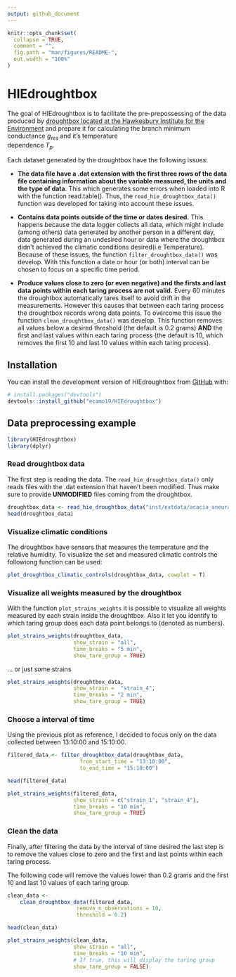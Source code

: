 ```yaml
---
output: github_document
---
```


<!-- README.md is generated from README.Rmd. Please edit that file -->

```r
knitr::opts_chunk$set(
  collapse = TRUE,
  comment = "",
  fig.path = "man/figures/README-",
  out.width = "100%"
)
```

# HIEdroughtbox

<!-- badges: start -->
<!-- badges: end -->

The goal of HIEdroughtbox is to facilitate the pre-prepossessing of the data 
produced by [droughtbox located at the Hawkesbury Institute for the Environment](https://ecamo19.github.io/droughtbox_documentation/) and prepare 
it for calculating the branch minimum conductance $g_{res}$ and it's temperature  
dependence $T_p$. 

Each dataset generated by the droughtbox have the following issues:

+    __The data file have a .dat extension with the first three rows of the 
     data file containing information about the variable measured, the units 
     and the type of data__. This which generates some errors when loaded into R 
     with the function read.table(). Thus, the `read_hie_droughtbox_data()` 
     function was developed for taking into account these issues.
     
    
+    __Contains data points outside of the time or dates desired.__ This 
     happens because the data logger collects all data, which might include 
     (among others) data generated by another person in a different day, 
     data generated during an undesired hour or data where the droughtbox didn't
     achieved the climatic conditions desired(i.e Temperature). Because of 
     these issues, the function `filter_droughtbox_data()` was develop. With 
     this function a date or hour (or both) interval can be chosen to focus on 
     a specific time period.

+    __Produce values close to zero (or even negative) and the firsts and last 
     data points within each taring process are not valid.__ Every 60 minutes the
     droughtbox automatically tares itself to avoid drift in the 
     measurements. However this causes that between each taring process the 
     droughtbox records wrong data points. To overcome this issue the function
     `clean_droughtbox_data()` was develop. This function removes all values 
     below a desired threshold (the default is 0.2 grams) __AND__ the first and 
     last values within each taring process (the default is 10, which removes 
     the first 10 and last 10 values within each taring process).
     
## Installation

You can install the development version of HIEdroughtbox from [GitHub](https://github.com/) with:

```r
# install.packages("devtools")
devtools::install_github("ecamo19/HIEdroughtbox")
```

## Data preprocessing example

```r
library(HIEdroughtbox)
library(dplyr)
```

### Read droughtbox data

The first step is reading the data. The `read_hie_droughtbox_data()` only reads
files with the .dat extension that haven't been modified. Thus make sure to 
provide __UNMODIFIED__ files coming from the droughtbox.  

```r
droughtbox_data <- read_hie_droughtbox_data("inst/extdata/acacia_aneura_25c.dat")
head(droughtbox_data)
```

### Visualize climatic conditions

The droughtbox have sensors that measures the temperature and the relative 
humidity. To visualize the set and measured climatic controls the followiong 
function can be used: 

```r
plot_droughtbox_climatic_controls(droughtbox_data, cowplot = T)
```

### Visualize all weights measured by the droughtbox

With the function `plot_strains_weights` it is possible to visualize all weights 
measured by each strain inside the droughtbox. Also it let you identify to which
taring group does each data point belongs to (denoted as numbers).

```r
plot_strains_weights(droughtbox_data, 
                     show_strain = "all",
                     time_breaks = "5 min",
                     show_tare_group = TRUE)
```

... or just some strains 

```r
plot_strains_weights(droughtbox_data, 
                     show_strain =  "strain_4", 
                     time_breaks = "2 min",
                     show_tare_group = TRUE)
```

### Choose a interval of time

Using the previous plot as reference, I decided to focus only on the data 
collected between 13:10:00 and 15:10:00. 

```r
filtered_data <- filter_droughtbox_data(droughtbox_data, 
                       from_start_time = "13:10:00",
                       to_end_time = "15:10:00")

head(filtered_data)
```



```r
plot_strains_weights(filtered_data, 
                     show_strain = c("strain_1", "strain_4"), 
                     time_breaks = "10 min",
                     show_tare_group = TRUE)
```

### Clean the data

Finally, after filtering the data by the interval of time desired the last 
step is to remove the values close to zero and the first and last points within 
each taring process. 

The following code will remove the values lower than 0.2 grams and the first 10 
and last 10 values of each taring group.  

```r
clean_data <- 
    clean_droughtbox_data(filtered_data, 
                      remove_n_observations = 10, 
                      threshold = 0.2)

head(clean_data)
```


```r
plot_strains_weights(clean_data, 
                     show_strain = "all",
                     time_breaks = "10 min",
                     # If true, this will display the taring group
                     show_tare_group = FALSE)
```


